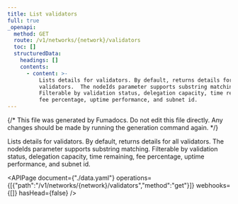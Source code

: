 ```yaml
---
title: List validators
full: true
_openapi:
  method: GET
  route: /v1/networks/{network}/validators
  toc: []
  structuredData:
    headings: []
    contents:
      - content: >-
          Lists details for validators. By default, returns details for all
          validators.  The nodeIds parameter supports substring matching.
          Filterable by validation status, delegation capacity, time remaining,
          fee percentage, uptime performance, and subnet id.
---
```


{/* This file was generated by Fumadocs. Do not edit this file directly. Any changes should be made by running the generation command again. */}

Lists details for validators. By default, returns details for all validators.  The nodeIds parameter supports substring matching. Filterable by validation status, delegation capacity, time remaining, fee percentage, uptime performance, and subnet id.

<APIPage document={"./data.yaml"} operations={[{"path":"/v1/networks/{network}/validators","method":"get"}]} webhooks={[]} hasHead={false} />